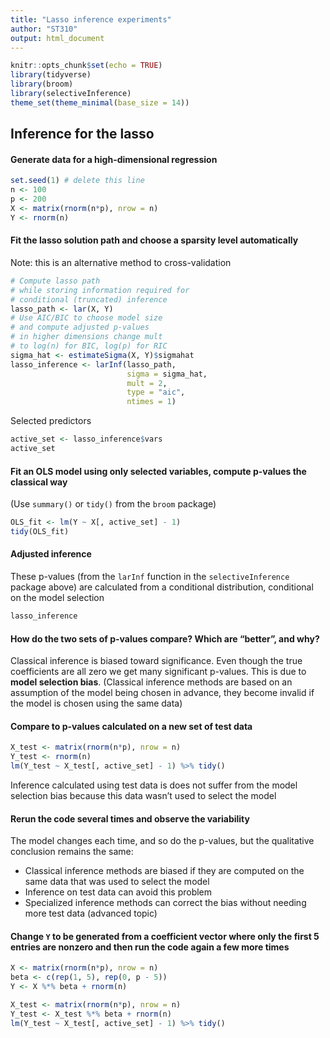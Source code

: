 ```yaml
---
title: "Lasso inference experiments"
author: "ST310"
output: html_document
---
```


```r
knitr::opts_chunk$set(echo = TRUE)
library(tidyverse)
library(broom)
library(selectiveInference)
theme_set(theme_minimal(base_size = 14))
```

## Inference for the lasso

#### Generate data for a high-dimensional regression

```r
set.seed(1) # delete this line
n <- 100
p <- 200
X <- matrix(rnorm(n*p), nrow = n)
Y <- rnorm(n)
```

#### Fit the lasso solution path and choose a sparsity level automatically

Note: this is an alternative method to cross-validation

```r
# Compute lasso path
# while storing information required for
# conditional (truncated) inference
lasso_path <- lar(X, Y)
# Use AIC/BIC to choose model size
# and compute adjusted p-values
# in higher dimensions change mult
# to log(n) for BIC, log(p) for RIC
sigma_hat <- estimateSigma(X, Y)$sigmahat
lasso_inference <- larInf(lasso_path,
                          sigma = sigma_hat,
                          mult = 2,
                          type = "aic",
                          ntimes = 1)
```

Selected predictors

```r
active_set <- lasso_inference$vars
active_set
```

#### Fit an OLS model using only selected variables, compute p-values the classical way

(Use `summary()` or `tidy()` from the `broom` package)

```r
OLS_fit <- lm(Y ~ X[, active_set] - 1)
tidy(OLS_fit)
```

#### Adjusted inference

These p-values (from the `larInf` function in the `selectiveInference` package above) are calculated from a conditional distribution, conditional on the model selection

```r
lasso_inference
```

#### How do the two sets of p-values compare? Which are "better", and why?

Classical inference is biased toward significance. Even though the true coefficients are all zero we get many significant p-values. This is due to **model selection bias**. (Classical inference methods are based on an assumption of the model being chosen in advance, they become invalid if the model is chosen using the same data)

#### Compare to p-values calculated on a new set of test data

```r
X_test <- matrix(rnorm(n*p), nrow = n)
Y_test <- rnorm(n)
lm(Y_test ~ X_test[, active_set] - 1) %>% tidy()
```

Inference calculated using test data is does not suffer from the model selection bias because this data wasn't used to select the model

#### Rerun the code several times and observe the variability

The model changes each time, and so do the p-values, but the qualitative conclusion remains the same:

- Classical inference methods are biased if they are computed on the same data that was used to select the model
- Inference on test data can avoid this problem
- Specialized inference methods can correct the bias without needing more test data (advanced topic)

#### Change `Y` to be generated from a coefficient vector where only the first 5 entries are nonzero and then run the code again a few more times

```r
X <- matrix(rnorm(n*p), nrow = n)
beta <- c(rep(1, 5), rep(0, p - 5))
Y <- X %*% beta + rnorm(n)
```

```r
X_test <- matrix(rnorm(n*p), nrow = n)
Y_test <- X_test %*% beta + rnorm(n)
lm(Y_test ~ X_test[, active_set] - 1) %>% tidy()
```





